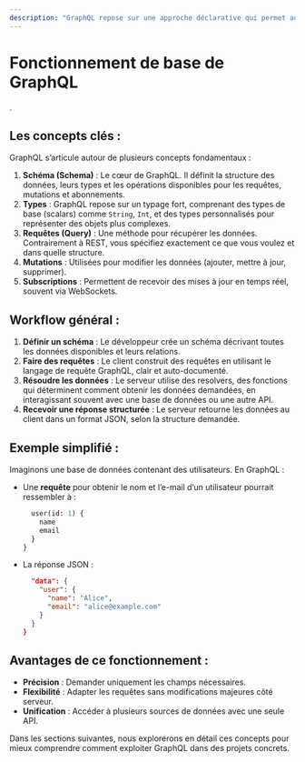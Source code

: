 ```yaml
---
description: "GraphQL repose sur une approche déclarative qui permet aux clients de demander précisément les données dont ils ont besoin, tout en laissant au serveur le soin de les fournir selon les spécifications définies dans un schéma."
---
```

# **Fonctionnement de base de GraphQL**  

.  

## **Les concepts clés :**  
GraphQL s’articule autour de plusieurs concepts fondamentaux :  
1. **Schéma (Schema)** : Le cœur de GraphQL. Il définit la structure des données, leurs types et les opérations disponibles pour les requêtes, mutations et abonnements.  
2. **Types** : GraphQL repose sur un typage fort, comprenant des types de base (scalars) comme `String`, `Int`, et des types personnalisés pour représenter des objets plus complexes.  
3. **Requêtes (Query)** : Une méthode pour récupérer les données. Contrairement à REST, vous spécifiez exactement ce que vous voulez et dans quelle structure.  
4. **Mutations** : Utilisées pour modifier les données (ajouter, mettre à jour, supprimer).  
5. **Subscriptions** : Permettent de recevoir des mises à jour en temps réel, souvent via WebSockets.  

## **Workflow général :**  
1. **Définir un schéma** : Le développeur crée un schéma décrivant toutes les données disponibles et leurs relations.  
2. **Faire des requêtes** : Le client construit des requêtes en utilisant le langage de requête GraphQL, clair et auto-documenté.  
3. **Résoudre les données** : Le serveur utilise des resolvers, des fonctions qui déterminent comment obtenir les données demandées, en interagissant souvent avec une base de données ou une autre API.  
4. **Recevoir une réponse structurée** : Le serveur retourne les données au client dans un format JSON, selon la structure demandée.  

## **Exemple simplifié :**  
Imaginons une base de données contenant des utilisateurs. En GraphQL :  
- Une **requête** pour obtenir le nom et l’e-mail d’un utilisateur pourrait ressembler à :  
  ```graphql copy
    user(id: 1) {
      name
      email
    }
  }
  ```
- La réponse JSON :  
  ```json copy
    "data": {
      "user": {
        "name": "Alice",
        "email": "alice@example.com"
      }
    }
  }
  ```  

## **Avantages de ce fonctionnement :**  
- **Précision** : Demander uniquement les champs nécessaires.  
- **Flexibilité** : Adapter les requêtes sans modifications majeures côté serveur.  
- **Unification** : Accéder à plusieurs sources de données avec une seule API.  

Dans les sections suivantes, nous explorerons en détail ces concepts pour mieux comprendre comment exploiter GraphQL dans des projets concrets.  